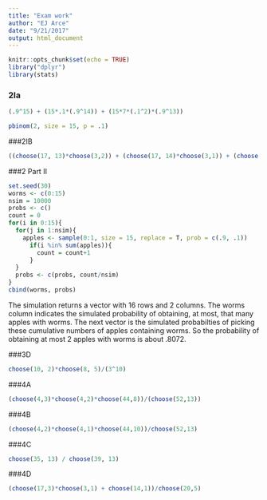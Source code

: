 ```yaml
---
title: "Exam work"
author: "EJ Arce"
date: "9/21/2017"
output: html_document
---
```


```r
knitr::opts_chunk$set(echo = TRUE)
library("dplyr")
library(stats)
```

### 2Ia

```r
(.9^15) + (15*.1*(.9^14)) + (15*7*(.1^2)*(.9^13))

pbinom(2, size = 15, p = .1)

```



###2IB


```r
((choose(17, 13)*choose(3,2)) + (choose(17, 14)*choose(3,1)) + (choose(17, 15)))/choose(20, 15)
```

###2 Part II

```r
set.seed(30)
worms <- c(0:15)
nsim = 10000
probs <- c()
count = 0
for(i in 0:15){
  for(j in 1:nsim){
    apples <- sample(0:1, size = 15, replace = T, prob = c(.9, .1))
      if(i %in% sum(apples)){
        count = count+1
      }
  }
  probs <- c(probs, count/nsim)
}
cbind(worms, probs)
```

The simulation returns a vector with 16 rows and 2 columns. The worms column indicates the simulated probability of obtaining, at most, that many apples with worms. The next vector is the simulated probabilties of picking these cumulative numbers of apples containing worms. So the probability of obtaining at most 2 apples with worms is about .8072.

###3D
```r
choose(10, 2)*choose(8, 5)/(3^10)
```

###4A

```r
(choose(4,3)*choose(4,2)*choose(44,8))/(choose(52,13))
```

###4B

```r
(choose(4,2)*choose(4,1)*choose(44,10))/choose(52,13)
```


###4C

```r
choose(35, 13) / choose(39, 13)
```

###4D

```r
(choose(17,3)*choose(3,1) + choose(14,1))/choose(20,5)
```



